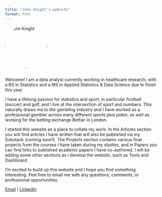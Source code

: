 ```yaml
---
title: "John Knight's website"
format: html
---
```


<img src="images/jk_headshot_20250701.jpg" alt="John Knight" class="left-image" style="width:140px; border-radius: 50%; margin-bottom: 1rem;">

Welcome! I am a data analyst currently working in healthcare research, with a BS in Statistics and a MS in Applied Statistics & Data Science due to finish this year. 

I have a lifelong passion for statistics and sport, in particular football (soccer) and golf, and I live at the intersection of sport and numbers. This naturally draws me to the gambling industry and I have worked as a professional gambler across many different sports plus poker, as well as working for the betting exchange Betfair in London.

I started this website as a place to collate my work. In the Articles section you will find articles I have written that will also be published via my Substack (coming soon!). The Projects section contains various final projects from the courses I have taken during my studies, and in Papers you can find links to published academic papers I have co-authored. I will be adding some other sections as I develop the website, such as Tools and Dashboard. 

I'm excited to build up this website and I hope you find something interesting. Feel free to email me with any questions, comments, or professional opportunities.

<p>
  <a href="mailto:knightjohn2@gmail.com">Email</a> |
  <a href="https://www.linkedin.com/in/johnknightstats/">LinkedIn</a>
</p>